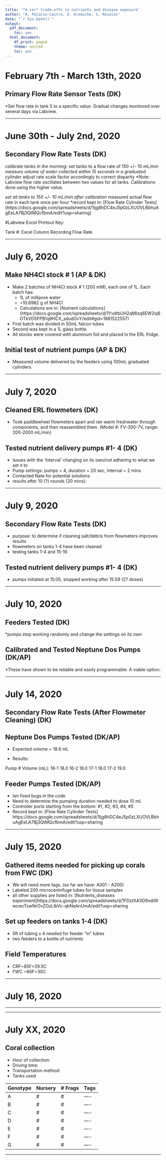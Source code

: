 ```yaml
---
title: '*A.cer* trade-offs in nutrients and disease exposure'
author: "A. Palacio-Castro, D. Kroesche, S. Rosales"
date: "`r Sys.Date()`"
output:
  pdf_document:
    toc: yes
  html_document:
    df_print: paged
    theme: united
    toc: yes
---
```


# February 7th - March 13th, 2020

## Primary Flow Rate Sensor Tests (DK)

*Set flow rate in tank 5 to a specific value. Gradual changes monitored over several days via Labview. 

------

# June 30th - July 2nd, 2020

## Secondary Flow Rate Tests (DK)

*calibrate tanks in the morning:
	*set tanks to a flow rate of 150 +/- 10 mL/min
	*measure volume of water collected within 15 seconds in a graduated cylinder
	*adjust rate scale factor accordingly to correct disparity
*Note: Labview flow rate oscillates between two values for all tanks. Calibrations done using the higher value.

*set all tanks to 150 +/- 10 mL/min after calibration
*measured actual flow rate in each tank once per hour
*record kept in: [Flow Rate Cylinder Tests]
(https://docs.google.com/spreadsheets/d/1Ijg8hDC4eJ5p0zLXUOVLBbhuAgEeLA7Bj3QtMQcfbmA/edit?usp=sharing) 

#Labview Excel Printout Key:

Tank #:
Excel Column Recording Flow Rate

------

# July 6, 2020

## Make NH4Cl stock # 1 (AP & DK)

* Make 2 batches of  NH4Cl stock # 1 (200 mM), each one of 1L. Each batch has:
	*  1L of millipore water
	*  ~10.6982 g of NH4Cl
	*  Calculations are in: [Nutrient calculations] (https://docs.google.com/spreadsheets/d/1YvdtbUH2qMIzq6EW2xj6OTkVD5FPB1q9HCX_sdudOvY/edit#gid=1881522557)

* First batch was divided in 50mL falcon tubes 
* Second was kept in a 1L glass bottle.  
* All stocks were covered with aluminum foil and placed in the ERL fridge.


## Initial test of nutrient pumps (AP & DK)

*  Measured volume delivered by the feeders using 100mL graduated cylinders. 
 

------

# July 7, 2020

## Cleaned ERL flowmeters (DK)

* Took paddlewheel flowmeters apart and ran warm freshwater through components, and then reassembled them. (Model #: FV-300-7V, range: 200-2000 mL/min)

## Tested nutrient delivery pumps #1- 4 (DK)

* Issues with the ‘interval’ changing on its own/not adhering to what we set it to
* Pump settings: pumps = 4, duration = 20 sec, Interval = 2 mins
* Contacted Nate for potential solutions
* results after 10 (?) rounds (20 mins): 

------

# July 9, 2020

## Secondary Flow Rate Tests (DK)

* purpose: to determine if cleaning salt/debris from flowmeters improves results
* flowmeters on tanks 1-4 have been cleaned
* testing tanks 1-4 and 15-16

## Tested nutrient delivery pumps #1- 4 (DK)

* pumps initiated at 15:05, stopped working after 15:59 (27 doses)



------

# July 10, 2020

## Feeders Tested (DK)

*pumps stop working randomly and change the settings on its own

## Calibrated and Tested Neptune Dos Pumps (DK/AP)

*These have shown to be reliable and easily programmable. A viable option.

------

# July 14, 2020

## Secondary Flow Rate Tests (After Flowmeter Cleaning) (DK)

## Neptune Dos Pumps Tested (DK/AP)

* Expected volume = 18.6 mL

* Results:

Pump #
Volume (mL):
16-1
18.0
16-2
18.0
17-1
18.0
17-2
19.0

## Feeder Pumps Tested (DK/AP)

* Ian fixed bugs in the code
* Need to determine the pumping duration needed to dose 10 mL
* Controller ports starting from the bottom: #1, #2, #3, #4, #5
* Record kept in: [Flow Rate Cylinder Tests] https://docs.google.com/spreadsheets/d/1Ijg8hDC4eJ5p0zLXUOVLBbhuAgEeLA7Bj3QtMQcfbmA/edit?usp=sharing 

------

# July 15, 2020

## Gathered items needed for picking up corals from FWC (DK)

* We will need more tags. (so far we have: A001 - A200)
* Labeled 200 microcentrifuge tubes for tissue samples
* all other supplies are listed in: [Nutrients_diseases experiment]https://docs.google.com/spreadsheets/d/1FDztXA1ID9vdiWwcwcTswNrOvZOzLIbVc-qbNeAnUmA/edit?usp=sharing 

## Set up feeders on tanks 1-4 (DK)

* 5ft of tubing x 4 needed for feeder “in” tubes
* two feeders to a bottle of nutrients   

## Field Temperatures

* CRF~85F=29.5C
* FWC ~86F=30C

------

# July 16, 2020



------





------

# July XX, 2020

## Coral collection 

* Hour of collection:
* Driving time: 
* Transportation method: 
* Tanks used

|Genotype| Nursery| # Frags | Tags 
|------------------ |----|----|----|
| A | # | # | ----|
| B | # | # | ----|
| C | # | # | ----|
| D | # | # | ----|
| E | # | # | ----|
| F | # | # | ----|
| G | # | # |----|




------
